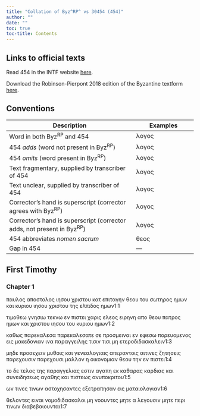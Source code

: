 ```yaml
---
title: "Collation of Byz^RP^ vs 30454 (454)"
author: ""
date: ""
toc: true
toc-title: Contents
---
```


::: {.callout-note appearance="minimal" icon="false" collapse="true"}
# Links to official texts

Read 454 in the INTF website [here](https://ntvmr.uni-muenster.de/manuscript-workspace?docID=30454).

Download the Robinson-Pierpont 2018 edition of the Byzantine textform [here](https://web.archive.org/web/20210413060536/https://byzantinetext.com/wp-content/uploads/2021/03/robinson-pierpont-2018-gnt-edition.pdf).


:::


::: {.callout-note appearance="minimal" icon="false" collapse="true"}
# Conventions

| Description                                                              	| Examples                           	|
|--------------------------------------------------------------------------	|------------------------------------	|
| Word in both Byz^RP^ and 454                                   	| λογος                              	|
| 454 *adds* (word not present in Byz^RP^)                       	| [λογος]{.greek-added}            	|
| 454 *omits* (word present in Byz^RP^)                          	| [λογος]{.greek-omitted}          	|
| Text fragmentary, supplied by transcriber of 454               	| [λογος]{.greek-supplied}         	|
| Text unclear, supplied by transcriber of 454                   	| [λογος]{.unclear}                	|
| Corrector's hand is superscript (corrector agrees with Byz^RP^)          	| [λογος]{.corr}                   	|
| Corrector's hand is superscript (corrector adds, not present in Byz^RP^) 	| [[λογος]{.corr}]{.greek-added} 	|
| 454 abbreviates *nomen sacrum*                                 	| [θεος]{.greek-abbr}            	|
| Gap in 454                                                     	| [―]{.gap}                        	|
:::

## First Timothy

### Chapter 1

παυλος αποστολος [ιησου]{.greek-abbr} [χριστου]{.greek-abbr} κατ επιταγην [θεου]{.greek-omitted} [του]{.greek-added} [σωτηρος]{.greek-abbr} ημων [και]{.greek-omitted} [κυριου]{.greek-omitted} [ιησου]{.greek-abbr} [χριστου]{.greek-abbr} της ελπιδος ημων[1:1]{.aside}

τιμοθεω γνησιω τεκνω εν πιστει χαρις ελεος ειρηνη απο [θεου]{.greek-abbr} [πατρος]{.greek-abbr} ημων και [χριστου]{.greek-abbr} [ιησου]{.greek-abbr} του [κυριου]{.greek-abbr} ημων[1:2]{.aside}

καθως [παρεκαλεσα]{.greek-omitted} [παρεκαλεσατε]{.greek-added} [σε]{.greek-omitted} προσμειναι εν εφεσω πορευομενος εις μακεδονιαν ινα παραγγειλης [τισιν]{.greek-omitted} [τισι]{.greek-added} μη ετεροδιδασκαλειν[1:3]{.aside}

μηδε προσεχειν μυθοις και γενεαλογιαις απεραντοις αιτινες ζητησεις [παρεχουσιν]{.greek-omitted} [παρεχουσι]{.greek-added} μαλλον η οικονομιαν [θεου]{.greek-abbr} την εν πιστει[1:4]{.aside}

το δε τελος της παραγγελιας εστιν αγαπη εκ καθαρας καρδιας και συνειδησεως αγαθης και πιστεως ανυποκριτου[1:5]{.aside}

ων [τινες]{.greek-omitted} [τινων]{.greek-added} αστοχησαντες εξετραπησαν εις ματαιολογιαν[1:6]{.aside}

θελοντες ειναι νομοδιδασκαλοι [μη]{.greek-omitted} [νοουντες]{.greek-omitted} [μητε]{.greek-omitted} [α]{.greek-omitted} [λεγουσιν]{.greek-omitted} [μητε]{.greek-omitted} [περι]{.greek-omitted} [τινων]{.greek-omitted} [διαβεβαιουνται]{.greek-omitted}[1:7]{.aside}


